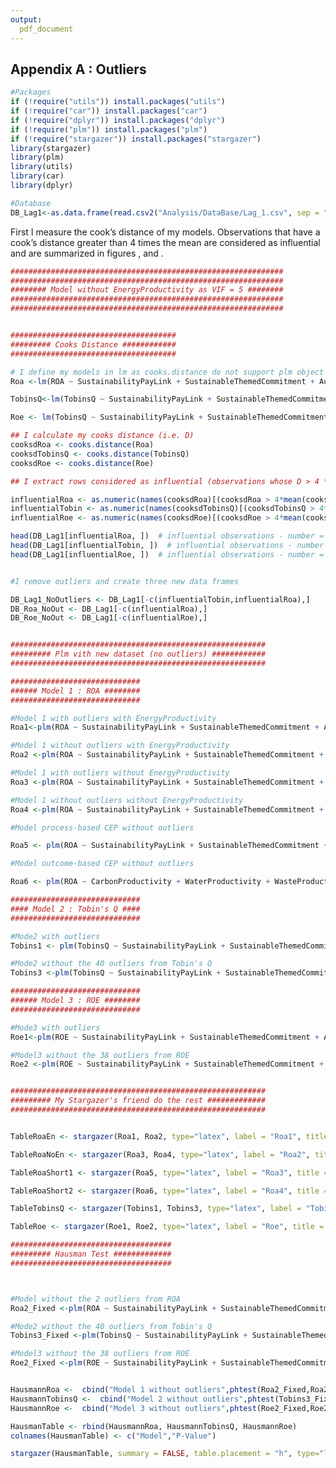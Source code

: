 ```yaml
---
output:
  pdf_document
---
```


## Appendix A : Outliers {-}
```r
#Packages
if (!require("utils")) install.packages("utils")
if (!require("car")) install.packages("car")
if (!require("dplyr")) install.packages("dplyr")
if (!require("plm")) install.packages("plm")
if (!require("stargazer")) install.packages("stargazer")
library(stargazer)
library(plm)
library(utils)
library(car)
library(dplyr)

#Database
DB_Lag1<-as.data.frame(read.csv2("Analysis/DataBase/Lag_1.csv", sep = ";",stringsAsFactors=FALSE, header = TRUE ))

```

First I measure the cook's distance of my models. Observations that have a cook’s distance greater than 4 times the mean are considered as influential and are summarized in figures \ref{OutliersRoa}, \ref{OutliersTobinsQ} and \ref{OutliersRoe}. 




<!--Secondly, in order to detect the influence of those outliers, I use the function *outlierTest* from the *car* package [@Fox2012]. This function reports the Bonferroni p-values for Studentized residuals in linear and generalized linear models, based on a t-test for linear models and normal-distribution test for generalized linear models. -->

```r

#############################################################
#############################################################
######## Model without EnergyProductivity as VIF = 5 ########
#############################################################
#############################################################


#####################################
######### Cooks Distance ############
#####################################

# I define my models in lm as cooks.distance do not support plm object
Roa <-lm(ROA ~ SustainabilityPayLink + SustainableThemedCommitment + AuditScore + CarbonProductivity + WaterProductivity + WasteProductivity + Leverage + NetMargin + FirmSize + Industry, data = DB_Lag1)

TobinsQ<-lm(TobinsQ ~ SustainabilityPayLink + SustainableThemedCommitment + AuditScore + CarbonProductivity + WaterProductivity + WasteProductivity + Leverage + NetMargin + FirmSize + Industry, data = DB_Lag1)

Roe <- lm(TobinsQ ~ SustainabilityPayLink + SustainableThemedCommitment + AuditScore + CarbonProductivity + WaterProductivity + WasteProductivity + Leverage + NetMargin + FirmSize + Industry, data = DB_Lag1)

## I calculate my cooks distance (i.e. D)
cooksdRoa <- cooks.distance(Roa)
cooksdTobinsQ <- cooks.distance(TobinsQ)
cooksdRoe <- cooks.distance(Roe)

## I extract rows considered as influential (observations whose D > 4 * means)

influentialRoa <- as.numeric(names(cooksdRoa)[(cooksdRoa > 4*mean(cooksdRoa, na.rm=T))])  
influentialTobin <- as.numeric(names(cooksdTobinsQ)[(cooksdTobinsQ > 4*mean(cooksdTobinsQ, na.rm=T))])  
influentialRoe <- as.numeric(names(cooksdRoe)[(cooksdRoe > 4*mean(cooksdRoe, na.rm=T))])  

head(DB_Lag1[influentialRoa, ])  # influential observations - number = 2 
head(DB_Lag1[influentialTobin, ])  # influential observations - number = 40
head(DB_Lag1[influentialRoe, ])  # influential observations - number = 38


#I remove outliers and create three new data frames

DB_Lag1_NoOutliers <- DB_Lag1[-c(influentialTobin,influentialRoa),]
DB_Roa_NoOut <- DB_Lag1[-c(influentialRoa),]
DB_Roe_NoOut <- DB_Lag1[-c(influentialRoe),]


#########################################################
######### Plm vith new dataset (no outliers) ############
#########################################################

#############################
###### Model 1 : ROA ########
#############################

#Model 1 with outliers with EnergyProductivity
Roa1<-plm(ROA ~ SustainabilityPayLink + SustainableThemedCommitment + AuditScore + CarbonProductivity + EnergyProductivity + WaterProductivity + WasteProductivity + Leverage + NetMargin + FirmSize + Industry, data = DB_Lag1, index = c("Companies", "YearFinancialIndicator"), model = "random") 

#Model 1 without outliers with EnergyProductivity
Roa2 <-plm(ROA ~ SustainabilityPayLink + SustainableThemedCommitment + AuditScore + CarbonProductivity + EnergyProductivity + WaterProductivity + WasteProductivity + Leverage + NetMargin + FirmSize + Industry , data = DB_Roa_NoOut, index = c("Companies", "YearFinancialIndicator"), model = "random") 

#Model 1 with outliers without EnergyProductivity
Roa3 <-plm(ROA ~ SustainabilityPayLink + SustainableThemedCommitment + AuditScore + CarbonProductivity + WaterProductivity + WasteProductivity + Leverage + NetMargin + FirmSize + Industry, data = DB_Lag1, index = c("Companies", "YearFinancialIndicator"), model = "random") 

#Model 1 without outliers without EnergyProductivity
Roa4 <-plm(ROA ~ SustainabilityPayLink + SustainableThemedCommitment + AuditScore + CarbonProductivity + WaterProductivity + WasteProductivity + Leverage + NetMargin + FirmSize + Industry , data = DB_Roa_NoOut, index = c("Companies", "YearFinancialIndicator"), model = "random") 

#Model process-based CEP without outliers

Roa5 <- plm(ROA ~ SustainabilityPayLink + SustainableThemedCommitment + AuditScore + Leverage + NetMargin + FirmSize + Industry , data = DB_Roa_NoOut, index = c("Companies", "YearFinancialIndicator"), model = "random") 

#Model outcome-based CEP without outliers

Roa6 <- plm(ROA ~ CarbonProductivity + WaterProductivity + WasteProductivity + Leverage + NetMargin + FirmSize + Industry , data = DB_Roa_NoOut, index = c("Companies", "YearFinancialIndicator"), model = "random")

#############################
#### Model 2 : Tobin's Q ####
#############################

#Mode2 with outliers
Tobins1 <- plm(TobinsQ ~ SustainabilityPayLink + SustainableThemedCommitment + AuditScore + CarbonProductivity + WaterProductivity + WasteProductivity + Leverage + NetMargin + FirmSize + Industry, data = DB_Lag1, index = c("Companies", "YearFinancialIndicator"), model = "random")

#Mode2 without the 40 outliers from Tobin's Q
Tobins3 <-plm(TobinsQ ~ SustainabilityPayLink + SustainableThemedCommitment + AuditScore +  CarbonProductivity + WaterProductivity + WasteProductivity + Leverage + NetMargin + FirmSize + Industry, data = DB_Lag1_NoOutliers, index = c("Companies", "YearFinancialIndicator"), model = "random")

#############################
###### Model 3 : ROE ########
#############################

#Mode3 with outliers
Roe1<-plm(ROE ~ SustainabilityPayLink + SustainableThemedCommitment + AuditScore + CarbonProductivity + WaterProductivity + WasteProductivity + Leverage + NetMargin + FirmSize + Industry, data = DB_Lag1, index = c("Companies", "YearFinancialIndicator"), model = "random") 

#Model3 without the 38 outliers from ROE
Roe2 <-plm(ROE ~ SustainabilityPayLink + SustainableThemedCommitment + AuditScore + CarbonProductivity + WaterProductivity + Leverage + NetMargin + FirmSize + Industry , data = DB_Roe_NoOut, index = c("Companies", "YearFinancialIndicator"), model = "random") 


#########################################################
######### My Stargazer's friend do the rest #############
#########################################################


TableRoaEn <- stargazer(Roa1, Roa2, type="latex", label = "Roa1", title = "Model 1 - Energy", header = FALSE)

TableRoaNoEn <- stargazer(Roa3, Roa4, type="latex", label = "Roa2", title = "Model 1 - No Energy", header = FALSE)

TableRoaShort1 <- stargazer(Roa5, type="latex", label = "Roa3", title = "Model 1 - Short Version", header = FALSE)

TableRoaShort2 <- stargazer(Roa6, type="latex", label = "Roa4", title = "Model 1 - Short Version", header = FALSE)

TableTobinsQ <- stargazer(Tobins1, Tobins3, type="latex", label = "Tobin", title = "Model 2 - Comparaison with and without outliers", header = FALSE)

TableRoe <- stargazer(Roe1, Roe2, type="latex", label = "Roe", title = "Model 3 - Comparaison with and without outliers", header = FALSE)
```



```r
####################################
######### Hausman Test #############
####################################



#Model without the 2 outliers from ROA
Roa2_Fixed <-plm(ROA ~ SustainabilityPayLink + SustainableThemedCommitment + AuditScore + CarbonProductivity + WaterProductivity + Leverage + NetMargin + FirmSize + Industry , data = DB_Roa_NoOut, index = c("Companies", "YearFinancialIndicator"), model = "within") 

#Mode2 without the 40 outliers from Tobin's Q
Tobins3_Fixed <-plm(TobinsQ ~ SustainabilityPayLink + SustainableThemedCommitment + AuditScore +  CarbonProductivity + WaterProductivity + WasteProductivity + Leverage + NetMargin + FirmSize + Industry, data = DB_Lag1_NoOutliers, index = c("Companies", "YearFinancialIndicator"), model = "within")

#Model3 without the 38 outliers from ROE
Roe2_Fixed <-plm(ROE ~ SustainabilityPayLink + SustainableThemedCommitment + AuditScore + CarbonProductivity + WaterProductivity + Leverage + NetMargin + FirmSize + Industry , data = DB_Roe_NoOut, index = c("Companies", "YearFinancialIndicator"), model = "within") 


HausmannRoa <-  cbind("Model 1 without outliers",phtest(Roa2_Fixed,Roa2)$p.value)
HausmannTobinsQ <-  cbind("Model 2 without outliers",phtest(Tobins3_Fixed,Tobins3)$p.value)
HausmannRoe <-  cbind("Model 3 without outliers",phtest(Roe2_Fixed,Roe2)$p.value)

HausmanTable <- rbind(HausmannRoa, HausmannTobinsQ, HausmannRoe)
colnames(HausmanTable) <- c("Model","P-Value")

stargazer(HausmanTable, summary = FALSE, table.placement = "h", type="latex", label = "Hausman", title = "Hausman Test PValue", header = FALSE)

```







\begin{figure}[ht]
\caption{Observations considered as outliers in model 1 (i.e. Roa)}
\label{OutliersRoa}
```r

#Model Roa
## I summarise on a graph, those observations that have a cook’s distance greater than 4 times the mean and which may be considered as outliers
plot(cooksdRoa, pch="*", cex=2)  # plot cook's distance
abline(h = 4*mean(cooksdRoa, na.rm=T), col="red")  # add cutoff line
text(x=1:length(cooksdRoa)+1, y=cooksdRoa, labels=ifelse(cooksdRoa>4*mean(cooksdRoa, na.rm=T),names(cooksdRoa),""), col="red")  # add labels
```
\end{figure}



\begin{figure}[ht]
\caption{Observations considered as outliers in model 2 (i.e. Tobin's Q)}
\label{OutliersTobinsQ}
```r


#Model TobinsQ
plot(cooksdTobinsQ, pch="*", cex=2)  

abline(h = 4*mean(cooksdTobinsQ, na.rm=T), col="red")  # add cutoff line
text(x=1:length(cooksdTobinsQ)+1, y=cooksdTobinsQ, labels=ifelse(cooksdTobinsQ>4*mean(cooksdTobinsQ, na.rm=T),names(cooksdTobinsQ),""), col="red")  # add labels

```
\end{figure}


\begin{figure}[ht]
\caption{Observations considered as outliers in model 1 (i.e. Roe)}
\label{OutliersRoe}
```r

#Model Roe
## I summarise on a graph, those observations that have a cook’s distance greater than 4 times the mean and which may be considered as outliers
plot(cooksdRoe, pch="*", cex=2)  # plot cook's distance
abline(h = 4*mean(cooksdRoe, na.rm=T), col="red")  # add cutoff line
text(x=1:length(cooksdRoe)+1, y=cooksdRoe, labels=ifelse(cooksdRoe>4*mean(cooksdRoe, na.rm=T),names(cooksdRoe),""), col="red")  # add labels
```
\end{figure}
